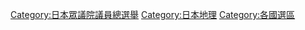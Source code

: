 [[Category:日本眾議院議員總選舉|Category:日本眾議院議員總選舉]]
[[Category:日本地理|Category:日本地理]]
[[Category:各國選區|Category:各國選區]]